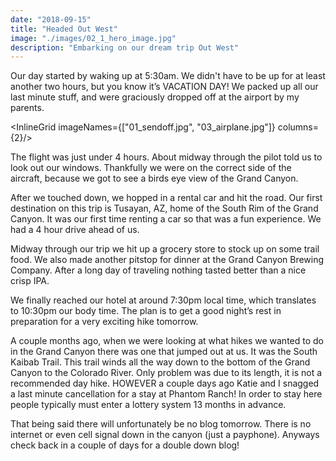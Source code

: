 ```yaml
---
date: "2018-09-15"
title: "Headed Out West"
image: "./images/02_1_hero_image.jpg"
description: "Embarking on our dream trip Out West"
---
```



Our day started by waking up at 5:30am. We didn't have to be up for at least another two hours, but you know it’s VACATION DAY! We packed up all our last minute stuff, and were graciously dropped off at the airport by my parents.

<InlineGrid imageNames={["01_sendoff.jpg", "03_airplane.jpg"]} columns={2}/>

The flight was just under 4 hours. About midway through the pilot told us to look out our windows. Thankfully we were on the correct side of the aircraft, because we got to see a birds eye view of the Grand Canyon.

After we touched down, we hopped in a rental car and hit the road. Our first destination on this trip is Tusayan, AZ, home of the South Rim of the Grand Canyon. It was our first time renting a car so that was a fun experience. We had a 4 hour drive ahead of us.

<InlineImage imageName="06_driving.jpg"/>

Midway through our trip we hit up a grocery store to stock up on some trail food. We also made another pitstop for dinner at the Grand Canyon Brewing Company. After a long day of traveling nothing tasted better than a nice crisp IPA.

We finally reached our hotel at around 7:30pm local time, which translates to 10:30pm our body time. The plan is to get a good night’s rest in preparation for a very exciting hike tomorrow.

<InlineImage imageName="13_red_feather_lodge.jpg"/>

A couple months ago, when we were looking at what hikes we wanted to do in the Grand Canyon there was one that jumped out at us. It was the South Kaibab Trail. This trail winds all the way down to the bottom of the Grand Canyon to the Colorado River. Only problem was due to its length, it is not a recommended day hike. HOWEVER a couple days ago Katie and I snagged a last minute cancellation for a stay at Phantom Ranch! In order to stay here people typically must enter a lottery system 13 months in advance.

That being said there will unfortunately be no blog tomorrow. There is no internet or even cell signal down in the canyon (just a payphone). Anyways check back in a couple of days for a double down blog!
